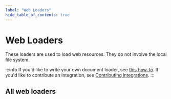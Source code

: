 ```yaml
---
label: "Web Loaders"
hide_table_of_contents: true
---
```


# Web Loaders

These loaders are used to load web resources. They do not involve the local file system.


:::info
If you'd like to write your own document loader, see [this how-to](/docs/how_to/document_loader_custom/). If you'd like to contribute an integration, see [Contributing integrations](/docs/contributing).
:::

## All web loaders

<IndexTable />

